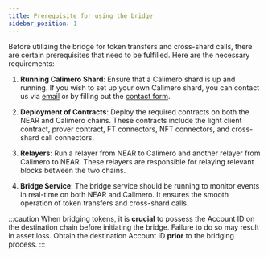 ```yaml
---
title: Prerequisite for using the bridge
sidebar_position: 1
---
```


Before utilizing the bridge for token transfers and cross-shard calls, there are certain prerequisites that need to be fulfilled. Here are the necessary requirements:

1. **Running Calimero Shard**: Ensure that a Calimero shard is up and running. If you wish to set up your own Calimero shard, you can contact us via [email](mailto:info@calimero.network) or by filling out the [contact form](https://www.calimero.network/contact-us).

2. **Deployment of Contracts**: Deploy the required contracts on both the NEAR and Calimero chains. These contracts include the light client contract, prover contract, FT connectors, NFT connectors, and cross-shard call connectors.

3. **Relayers**: Run a relayer from NEAR to Calimero and another relayer from Calimero to NEAR. These relayers are responsible for relaying relevant blocks between the two chains.

4. **Bridge Service**: The bridge service should be running to monitor events in real-time on both NEAR and Calimero. It ensures the smooth operation of token transfers and cross-shard calls.

:::caution
When bridging tokens, it is **crucial** to possess the Account ID on the destination chain before initiating the bridge. Failure to do so may result in asset loss. Obtain the destination Account ID **prior** to the bridging process.
:::
